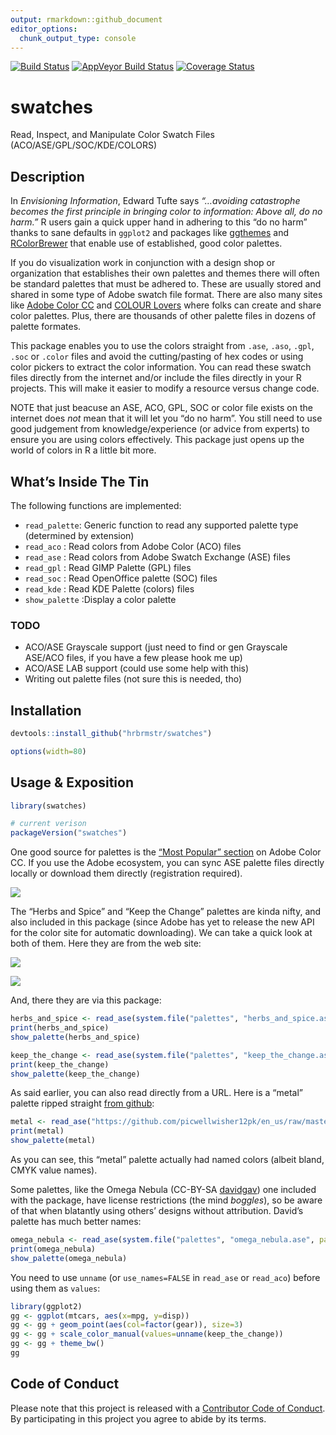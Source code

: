 ```yaml
---
output: rmarkdown::github_document
editor_options: 
  chunk_output_type: console
---
```


[![Build Status](https://travis-ci.org/hrbrmstr/swatches.svg)](https://travis-ci.org/hrbrmstr/swatches)
[![AppVeyor Build Status](https://ci.appveyor.com/api/projects/status/github/hrbrmstr/swatches?branch=master&svg=true)](https://ci.appveyor.com/project/hrbrmstr/swatches)
[![Coverage Status](https://img.shields.io/codecov/c/github/hrbrmstr/swatches/master.svg)](https://codecov.io/github/hrbrmstr/swatches?branch=master)

# swatches

Read, Inspect, and Manipulate Color Swatch Files (ACO/ASE/GPL/SOC/KDE/COLORS)

## Description

In _Envisioning Information_, Edward Tufte says _"&hellip;avoiding catastrophe becomes the first principle in bringing color to information: Above all, do no harm."_ R users gain a quick upper hand in adhering to this "do no harm" thanks to sane defaults in `ggplot2` and packages like [ggthemes](http://cran.r-project.org/web/packages/ggthemes/index.html) and  [RColorBrewer](http://cran.r-project.org/web/packages/RColorBrewer/index.html) that enable use of established, good color palettes.

If you do visualization work in conjunction with a design shop or organization that establishes their own palettes and themes there will often be standard palettes that must be adhered to. These are usually stored and shared in some type of Adobe swatch file format. There are also many sites like [Adobe Color CC](https://color.adobe.com/) and [COLOUR Lovers](http://www.colourlovers.com/) where folks can create and share color palettes. Plus, there are thousands of other palette files in dozens of palette formates.

This package enables you to use the colors straight from `.ase`, `.aso`, `.gpl`, `.soc` or `.color` files and avoid the cutting/pasting of hex codes  or using color pickers to extract the color information. You can read these swatch files directly from the internet and/or include the files directly in your R projects. This will make it easier to modify a resource versus change code.

NOTE that just beacuse an ASE, ACO, GPL, SOC or color file exists on the internet does _not_ mean that it will let you "do no harm". You still need to use good judgement from knowledge/experience (or advice from experts) to ensure you are using colors effectively. This package just opens up the world of colors in R a little bit more.

## What's Inside The Tin

The following functions are implemented:

- `read_palette`: Generic function to read any supported palette type (determined by extension)
- `read_aco` : Read colors from Adobe Color (ACO) files
- `read_ase` : Read colors from Adobe Swatch Exchange (ASE) files
- `read_gpl` : Read GIMP Palette (GPL) files
- `read_soc` : Read OpenOffice palette (SOC) files
- `read_kde` : Read KDE Palette (colors) files
- `show_palette` :Display a color palette

### TODO

- ACO/ASE Grayscale support (just need to find or gen Grayscale ASE/ACO files, if you have a few please hook me up)
- ACO/ASE LAB support (could use some help with this)
- Writing out palette files (not sure this is needed, tho)

## Installation

```r
devtools::install_github("hrbrmstr/swatches")
```

```r
options(width=80)
```

## Usage & Exposition

```r
library(swatches)

# current verison
packageVersion("swatches")

```

One good source for palettes is the ["Most Popular" section](https://color.adobe.com/explore/most-popular/?time=all) on Adobe Color CC. If you use the Adobe ecosystem, you can sync ASE palette files directly locally or download them directly (registration required).

![](img/adobe01.png)

The "Herbs and Spice" and "Keep the Change" palettes are kinda nifty, and also included in this package (since Adobe has yet to  release the new API for the color site for automatic downloading). We can take a quick look at both of them. Here they are from the web site:

![](img/hns.png)

![](img/ktc.png)

And, there they are via this package:

```r
herbs_and_spice <- read_ase(system.file("palettes", "herbs_and_spice.ase", package="swatches"))
print(herbs_and_spice)
show_palette(herbs_and_spice)
```

```r
keep_the_change <- read_ase(system.file("palettes", "keep_the_change.ase", package="swatches"))
print(keep_the_change)
show_palette(keep_the_change)
```

As said earlier, you can also read directly from a URL. Here is a "metal" palette ripped straight [from github](https://github.com/picwellwisher12pk/en_us/):

```r
metal <- read_ase("https://github.com/picwellwisher12pk/en_us/raw/master/Swatches/Metal.ase")
print(metal)
show_palette(metal)
```

As you can see, this "metal" palette actually had named colors (albeit bland, CMYK value names).

Some palettes, like the Omega Nebula (CC-BY-SA [davidgav](http://www.colourlovers.com/lover/davidgav/loveNote)) one included with the package, have license restrictions (the mind _boggles_), so be aware of that when blatantly using others' designs without attribution. David's palette has much better names:

```r
omega_nebula <- read_ase(system.file("palettes", "omega_nebula.ase", package="swatches"))
print(omega_nebula)
show_palette(omega_nebula)
```

You need to use `unname` (or `use_names=FALSE` in `read_ase` or `read_aco`) before using them as `values`:

```r
library(ggplot2)
gg <- ggplot(mtcars, aes(x=mpg, y=disp))
gg <- gg + geom_point(aes(col=factor(gear)), size=3)
gg <- gg + scale_color_manual(values=unname(keep_the_change))
gg <- gg + theme_bw()
gg
```

## Code of Conduct

Please note that this project is released with a [Contributor Code of Conduct](CONDUCT.md). By participating in this project you agree to abide by its terms.
